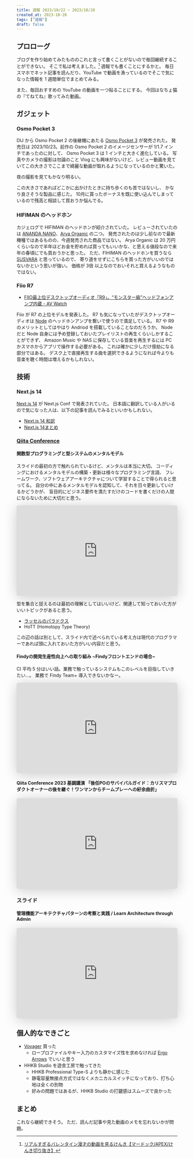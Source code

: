 ```yaml
---
title: 週報 2023/10/22 ~ 2023/10/28
created_at: 2023-10-28
tags: ["週報"]
draft: false
---
```



## プロローグ

ブログを作り始めてみたもののこれと言って書くことがないので毎回継続することができない。
そこで私は考えました。[^1]
週報でも書くことにするかと。
毎日スマホでネット記事を読んだり、YouTube で動画を漁っているのでそこで気になった情報を 1 週間単位でまとめてみる。

[^1]: [リアルすぎるバレンタイン漫才の動画を見るけんき【マードック/APEX/けんき切り抜き】](https://youtu.be/WuaTyyAYTFk?si=7hVsyfKkwB7ODZbh&t=457)

また、毎回おすすめの YouTube の動画を一つ貼ることにする。
今回はなちょ猫の『てねてね』歌ってみた動画。

<YouTube id="1CQjWtqFSc4">

## ガジェット

### Osmo Pocket 3

DIJ から Osmo Pocket 2 の後継機にあたる [Osmo Pocket 3](https://www.dji.com/jp/osmo-pocket-3?site=brandsite&from=homepage) が発売された。
発売日は 2023/10/23。前作の Osmo Pocket 2 のイメージセンサーが 1/1.7 インチであったのに対して、
Osmo Pocket 3 は 1 インチと大きく進化している。
写真やカメラの撮影は勿論のこと Vlog にも興味がないけど、レビュー動画を見ていてこの大きさでここまで綺麗な動画が取れるようになっているのかと驚いた。

<YouTube id="yLFpjIC_i88">

夜の撮影を見てもかなり明るい。

<YouTube id="nL0zLQZiUBQ">

この大きさであればどこかに出かけたときに持ち歩くのも苦ではないし、
かなり良さそうな製品に感じた。
10月に貰ったボーナスを既に使い込んでしまっているので残高と相談して買おうか悩んでる。

### HIFIMAN のヘッドホン

カジェログで HIFIMAN のヘッドホンが紹介されていた。
レビューされていたのは [ANANDA NANO](https://www.hifiman.jp/products/detail/328)、[Arya Organic](https://store.hifiman.jp/shopdetail/000000000130/) の二つ。
発売されたのは少し前なので最新機種ではあるものの、今週発売された商品ではない。
Arya Organic は 20 万円くらいなので半年ほどお金を貯めれば買ってもいいかな、と思える値段なので来年の春頃にでも買おうかと思った。
ただ、FIHIMAN のヘッドホンを買うなら [SUSVARA](https://www.hifiman.jp/products/detail/266) と思っているので、
寄り道をせずにこちらを買った方がいいのではないかという思いが強い。
価格が 3倍 以上なのでおいそれと買えるようなものではない。

<YouTube id="E6qOoiJmzqU">

### Fiio R7

- [FIIO最上位デスクトップオーディオ「R9」。“モンスター級”ヘッドフォンアンプ内蔵 - AV Watch](https://av.watch.impress.co.jp/docs/news/1542839.html)

Fiio が R7 の上位モデルを発表した。
R7 も気になっていたがデスクトップオーディオは [Node](https://www.bluesound.com/products/node/) のヘッドホンアンプを繋いで使うので満足している。
R7 や R9 のメリットとしてはやはり Andriod を搭載していることなのだろうか。
Node だと Node 自身には予め登録しておいたプレイリストの再生くらいしかすることができず、
Amazon Music や NAS に保存している音楽を再生するには PC かスマホからアプリで操作する必要がある。
これは確かに少しだけ億劫になる部分ではある。
デスク上で直接再生する曲を選択できるようになれば今よりも音楽を聴く時間は増えるかもしれない。

## 技術

### Next.js 14

[Next.js 14](https://nextjs.org/blog/next-14) が Next.js Conf で発表されていた。
日本語に翻訳している人がいるので気になった人は、以下の記事を読んでみるといいかもしれない。

- [Next.js 14 和訳](https://zenn.dev/praha/articles/7d29d9b7392807)
- [Next.js 14まとめ](https://zenn.dev/a_da_chi/articles/6235ef4b317368)

### [Qiita Conference](https://increments.connpass.com/event/294310/)

#### 関数型プログラミングと型システムのメンタルモデル

スライドの最初の方で触れられているけど、メンタルは本当に大切。
コーディングにおけるメンタルモデルの構築・更新は様々なプログラミング言語、
フレームワーク、ソフトウェアアーキテクチャについて学習することで得られると思ってる。
自分の中にあるメンタルモデルを認知して、それを日々更新していけるかどうかが、
盲目的にビジネス要件を満たすだけのコードを書くだけの人間にならないために大切だと思う。

<center>
  <iframe
    class="speakerdeck-iframe"
    frameborder="0"
    src="https://speakerdeck.com/player/ed40eb21f5be431395028ee3777ca727"
    title="関数型プログラミングと型システムのメンタルモデル"
    allowfullscreen="true"
    style="border: 0px; background: padding-box padding-box rgba(0, 0, 0, 0.1); margin: 0px; padding: 0px; border-radius: 6px; box-shadow: rgba(0, 0, 0, 0.2) 0px 5px 40px; width: 100%; height: auto; aspect-ratio: 560 / 315;"
    data-ratio="1.7777777777777777"
  ></iframe>
</center>

型を集合と捉えるのは最初の理解としてはいいけど、関連して知っておいた方がいいトピックがあると思う。

- [ラッセルのパラドクス](https://ja.wikipedia.org/wiki/%E3%83%A9%E3%83%83%E3%82%BB%E3%83%AB%E3%81%AE%E3%83%91%E3%83%A9%E3%83%89%E3%83%83%E3%82%AF%E3%82%B9)
- HoTT (Homotopy Type Theory)

この辺の話は別として、スライド内で述べられている考え方は現代のプログラマーであれば頭に入れておいた方がいい内容だと思う。

#### Findyの開発生産性向上への取り組み \~Findyフロントエンドの場合\~

CI 平均 5 分はいい話。業務で触っているシステムもこのレベルを目指していきたい…。
業務で Findy Team+ 導入できないかなー。

<center>
  <iframe
    class="speakerdeck-iframe"
    frameborder="0"
    src="https://speakerdeck.com/player/8c06dbcc256745b4b4052654d5288545?slide=1"
    title="Findyの開発生産性向上への取り組み ~Findyフロントエンドの場合~"
    allowfullscreen="true"
    style="border: 0px; background: padding-box padding-box rgba(0, 0, 0, 0.1); margin: 0px; padding: 0px; border-radius: 6px; box-shadow: rgba(0, 0, 0, 0.2) 0px 5px 40px; width: 100%; height: auto; aspect-ratio: 560 / 315;"
    data-ratio="1.7777777777777777"
  ></iframe>
</center>

#### Qiita Conference 2023 基調講演 「後任POのサバイバルガイド：カリスマプロダクトオーナーの後を継ぐ！ワンマンからチームプレーへの紆余曲折」

<center>
  <iframe
    class="speakerdeck-iframe"
    frameborder="0"
    src="https://speakerdeck.com/player/1c64efcc76b14e6aa54a7e385776dd90?slide=1"
    title="Qiita Conference 2023 基調講演 「後任POのサバイバルガイド：カリスマプロダクトオーナーの後を継ぐ！ワンマンからチームプレーへの紆余曲折」"
    allowfullscreen="true"
    style="border: 0px; background: padding-box padding-box rgba(0, 0, 0, 0.1); margin: 0px; padding: 0px; border-radius: 6px; box-shadow: rgba(0, 0, 0, 0.2) 0px 5px 40px; width: 100%; height: auto; aspect-ratio: 560 / 315;"
    data-ratio="1.7777777777777777"
  ></iframe>
</center>

### スライド

#### 管理機能アーキテクチャパターンの考察と実践 / Learn Architecture through Admin

<center>
  <iframe
    class="speakerdeck-iframe"
    frameborder="0"
    src="https://speakerdeck.com/player/f808821176c54395bee9104425cb4d96?slide=1"
    title="管理機能アーキテクチャパターンの考察と実践 / Learn Architecture through Admin"
    allowfullscreen="true"
    style="border: 0px; background: padding-box padding-box rgba(0, 0, 0, 0.1); margin: 0px; padding: 0px; border-radius: 6px; box-shadow: rgba(0, 0, 0, 0.2) 0px 5px 40px; width: 100%; height: auto; aspect-ratio: 560 / 315;"
    data-ratio="1.7777777777777777"
  ></iframe>
</center>

## 個人的なできごと

- [Voyager](https://www.zsa.io/voyager/buy/) 買った
  - ロープロファイルやキー入力のカスタマイズ性を求めなければ [Ergo Arrows](https://shop.yushakobo.jp/products/ergoarrows) でいいと思う
- HHKB Studio を遊舎工房で触ってきた
  - HHKB Professional Type-S よりも静かに感じた
  - 静電容量無接点方式ではなくメカニカルスイッチになっており、打ち心地は全くの別物
  - 好みの問題ではあるが、HHKB Studio の打鍵感はスムーズで良かった

## まとめ

これなら継続できそう。
ただ、読んだ記事や見た動画のメモを忘れないかが問題。
